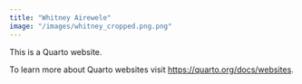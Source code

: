 ```yaml
---
title: "Whitney Airewele"
image: "/images/whitney_cropped.png.png"
---
```


This is a Quarto website.

To learn more about Quarto websites visit <https://quarto.org/docs/websites>.
